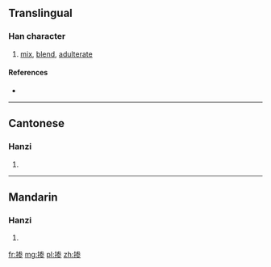 {{also|摻}}
==Translingual==

===Han character===
{{Han char|rn=64|rad=手|as=08|sn=11|four=|canj=手戈大竹 (QIKH)|ids=⿰[[扌]][[参]]}}

# [[mix]], [[blend]], [[adulterate]]

====References====
* {{Han ref|kx=0440.181|hdz=31909.060|uh=63BA|ud=25530}}

----

==Cantonese==

===Hanzi===
{{yue-hanzi|jyut=|y=chaam1, chaam4|tra=摻}}

# {{defn|lang=yue|sort=手08}}

----

==Mandarin==

===Hanzi===
{{cmn-hanzi|tra=摻|pin=[[càn]] ([[can4]]), [[chān]] ([[chan1]]), [[shǎn]] ([[shan3]]), [[xiān]] ([[xian1]])|wg=ts'an<sup>4</sup>, ch'an<sup>1</sup>, shan<sup>3</sup>, hsien<sup>1</sup>}}

# {{defn|lang=cmn|sort=手08}}

[[fr:掺]]
[[mg:掺]]
[[pl:掺]]
[[zh:掺]]